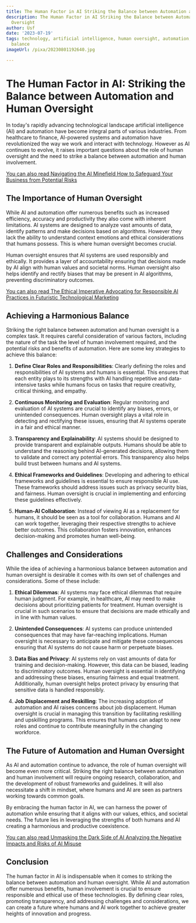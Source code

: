 ```yaml
---
title: The Human Factor in AI Striking the Balance between Automation and Human Oversight
description: The Human Factor in AI Striking the Balance between Automation and Human
  Oversight
author: Usf
date: '2023-07-19'
tags: technology, artificial intelligence, human oversight, automation, human factor,
  balance
imageUrl: /pixa/20230801192640.jpg

---
```

# The Human  Factor in AI: Striking the Balance between Automation and Human Oversight

In today's rapidly advancing technological landscape artificial intelligence (AI) and automation have become integral parts of various industries. From healthcare to finance, AI-powered systems and  automation have revolutionized the  way we work  and interact with technology. However as AI continues to evolve, it raises important questions about the role of human oversight  and the need to strike  a balance between automation  and human involvement.

[You can also read Navigating the AI Minefield  How to Safeguard Your  Business from Potential Risks](Navigating%20the%20AI%20Minefield%20How%20to%20Safeguard%20Your%20Business%20from%20Potential%20Risks)


## The Importance of Human Oversight

While AI and automation offer numerous benefits such as  increased efficiency, accuracy and productivity they also come with inherent limitations. AI systems  are designed to analyze vast amounts of data, identify patterns and make decisions based on algorithms. However they  lack the ability to understand context emotions  and ethical considerations that humans possess. This  is  where human oversight becomes crucial.

Human oversight ensures that AI systems are used responsibly and ethically. It provides a layer of accountability ensuring that decisions made  by AI align with human values and societal norms. Human  oversight also helps identify and rectify biases that may be present in AI algorithms,  preventing discriminatory outcomes.

[You can also read The Ethical Imperative Advocating for Responsible  AI Practices  in Futuristic Technological  Marketing](The%20Ethical%20Imperative%20Advocating%20for%20Responsible%20AI%20Practices%20in%20Futuristic%20Technological%20Marketing)


## Achieving a Harmonious Balance

Striking the right balance between automation  and human  oversight is a complex task.  It requires careful consideration  of various factors, including the nature of the  task the level of human involvement required, and  the  potential risks and benefits of automation. Here are  some key  strategies to achieve this balance:

1. **Define Clear Roles  and Responsibilities**:  Clearly defining  the roles and responsibilities of AI systems and  humans  is essential. This ensures  that each  entity plays to its  strengths with AI handling repetitive  and data-intensive tasks while humans focus on tasks that require creativity, critical thinking, and empathy.

2. **Continuous Monitoring and Evaluation**: Regular monitoring and evaluation of AI systems are crucial to identify any biases, errors, or unintended consequences.  Human oversight plays a vital role in detecting and rectifying these issues, ensuring that AI systems operate  in a fair  and ethical manner.

3. **Transparency and Explainability**: AI systems should be designed to provide transparent and explainable outputs. Humans should be able to understand  the reasoning behind AI-generated decisions, allowing them to  validate and correct any potential errors. This transparency also helps build trust between humans and AI systems.

4.  **Ethical Frameworks and  Guidelines**: Developing and adhering to ethical frameworks and guidelines is essential to ensure responsible AI use. These frameworks should address issues such as privacy security bias, and fairness. Human oversight is crucial in implementing and enforcing these guidelines effectively.

5.  **Human-AI Collaboration**: Instead  of viewing AI as a replacement  for humans, it should be seen as a tool  for  collaboration. Humans and AI can work together, leveraging their respective strengths to achieve better outcomes. This collaboration  fosters innovation, enhances decision-making and promotes human well-being.

## Challenges and Considerations

While the idea of achieving a harmonious balance between automation and human oversight is desirable it comes with its own set  of challenges and considerations. Some of these include:

1.  **Ethical Dilemmas**: AI systems may face ethical dilemmas that require human judgment. For example, in healthcare, AI may need  to  make  decisions about prioritizing patients for treatment. Human oversight is crucial in such scenarios to ensure that decisions are  made ethically  and in line with human values.

2. **Unintended Consequences**:  AI systems can  produce unintended consequences that may have far-reaching implications.  Human oversight is necessary  to anticipate and  mitigate these consequences ensuring that AI systems do  not  cause harm or perpetuate biases.

3. **Data Bias and Privacy**: AI systems rely on vast amounts of data for training and decision-making. However, this data can be biased, leading to discriminatory outcomes. Human oversight is essential in identifying and addressing these biases,  ensuring fairness and equal treatment.  Additionally, human oversight  helps protect privacy by ensuring that sensitive data is handled responsibly.

4. **Job Displacement and Reskilling**: The increasing adoption of automation and AI raises concerns about job displacement.  Human  oversight is crucial in managing this transition by facilitating reskilling and upskilling programs. This ensures that humans can adapt to new roles and continue to contribute meaningfully in the changing workforce.

## The Future of Automation  and Human Oversight

As AI and automation continue to advance, the role of  human oversight will become even more critical. Striking the  right balance between automation and human involvement will require  ongoing research, collaboration, and  the development of robust frameworks and guidelines. It will also necessitate  a shift in mindset, where humans and AI are seen as partners working towards common goals.

By embracing the human factor in AI, we can harness the power of automation while ensuring that  it aligns with our values,  ethics,  and societal needs. The future lies in leveraging the strengths of both humans and AI creating a harmonious and productive  coexistence.

[You can also read Unmasking the Dark Side of AI Analyzing the  Negative  Impacts and Risks of AI Misuse](Unmasking%20the%20Dark%20Side%20of%20AI%20Analyzing%20the%20Negative%20Impacts%20and%20Risks%20of%20AI%20Misuse)


## Conclusion

The human factor in AI is indispensable  when it comes  to striking the balance between automation and human oversight. While AI  and automation offer  numerous benefits,  human involvement is crucial to ensure responsible and ethical use  of these technologies. By defining clear roles, promoting transparency, and addressing challenges and considerations, we can create a future where humans and AI work together  to achieve greater heights of innovation and progress.